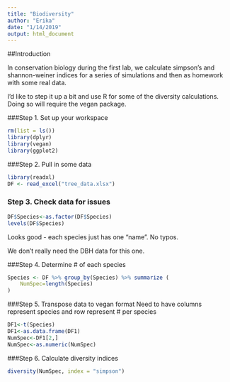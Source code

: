 ```yaml
---
title: "Biodiversity"
author: "Erika"
date: "1/14/2019"
output: html_document
---
```


##Introduction

In conservation biology during the first lab, we calculate simpson's and shannon-weiner indices for a series of simulations and then as homework with some real data.

I'd like to step it up a bit and use R for some of the diversity calculations.  Doing so will require the vegan package.

###Step 1.  Set up your workspace
```r
rm(list = ls())
library(dplyr)
library(vegan)
library(ggplot2)
```

###Step 2. Pull in some data

```r
library(readxl)
DF <- read_excel("tree_data.xlsx")
```
### Step 3. Check data for issues

```r
DF$Species<-as.factor(DF$Species)
levels(DF$Species)
```
Looks good - each species just has one "name". No typos.

We don't really need the DBH data for this one.

###Step 4. Determine # of each species
```r
Species <- DF %>% group_by(Species) %>% summarize (
	NumSpec=length(Species)
)
```
###Step 5. Transpose data to vegan format
Need to have columns represent species and row represent # per species

```r
DF1<-t(Species)
DF1<-as.data.frame(DF1)
NumSpec<-DF1[2,]
NumSpec<-as.numeric(NumSpec)
```
###Step 6. Calculate diversity indices
```r
diversity(NumSpec, index = "simpson")
```


